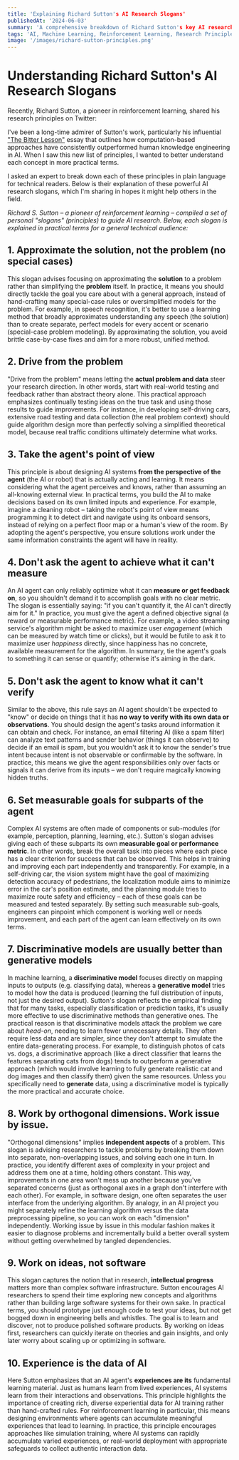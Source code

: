 ```yaml
---
title: 'Explaining Richard Sutton's AI Research Slogans'
publishedAt: '2024-06-03'
summary: 'A comprehensive breakdown of Richard Sutton's key AI research principles in clear, practical terms for a technical audience.'
tags: 'AI, Machine Learning, Reinforcement Learning, Research Principles'
image: '/images/richard-sutton-principles.png'
---
```


# Understanding Richard Sutton's AI Research Slogans

Recently, Richard Sutton, a pioneer in reinforcement learning, shared his research principles on Twitter:

<StaticTweet id="1906837186319942114" />

I've been a long-time admirer of Sutton's work, particularly his influential ["The Bitter Lesson"](https://www.cs.utexas.edu/~jphanna/bitter-lesson.html) essay that outlines how computation-based approaches have consistently outperformed human knowledge engineering in AI. When I saw this new list of principles, I wanted to better understand each concept in more practical terms.

I asked an expert to break down each of these principles in plain language for technical readers. Below is their explanation of these powerful AI research slogans, which I'm sharing in hopes it might help others in the field.

_Richard S. Sutton – a pioneer of reinforcement learning – compiled a set of personal "slogans" (principles) to guide AI research. Below, each slogan is explained in practical terms for a general technical audience:_

## 1. Approximate the solution, not the problem (no special cases)

This slogan advises focusing on approximating the **solution** to a problem rather than simplifying the **problem** itself. In practice, it means you should directly tackle the goal you care about with a general approach, instead of hand-crafting many special-case rules or oversimplified models for the problem. For example, in speech recognition, it's better to use a learning method that broadly approximates understanding any speech (the solution) than to create separate, perfect models for every accent or scenario (special-case problem modeling). By approximating the solution, you avoid brittle case-by-case fixes and aim for a more robust, unified method.

## 2. Drive from the problem

"Drive from the problem" means letting the **actual problem and data** steer your research direction. In other words, start with real-world testing and feedback rather than abstract theory alone. This practical approach emphasizes continually testing ideas on the true task and using those results to guide improvements. For instance, in developing self-driving cars, extensive road testing and data collection (the real problem context) should guide algorithm design more than perfectly solving a simplified theoretical model, because real traffic conditions ultimately determine what works.

## 3. Take the agent's point of view

This principle is about designing AI systems **from the perspective of the agent** (the AI or robot) that is actually acting and learning. It means considering what the agent perceives and knows, rather than assuming an all-knowing external view. In practical terms, you build the AI to make decisions based on its own limited inputs and experience. For example, imagine a cleaning robot – taking the robot's point of view means programming it to detect dirt and navigate using its onboard sensors, instead of relying on a perfect floor map or a human's view of the room. By adopting the agent's perspective, you ensure solutions work under the same information constraints the agent will have in reality.

## 4. Don't ask the agent to achieve what it can't measure

An AI agent can only reliably optimize what it can **measure or get feedback on**, so you shouldn't demand it to accomplish goals with no clear metric. The slogan is essentially saying: "if you can't quantify it, the AI can't directly aim for it." In practice, you must give the agent a defined objective signal (a reward or measurable performance metric). For example, a video streaming service's algorithm might be asked to maximize user _engagement_ (which can be measured by watch time or clicks), but it would be futile to ask it to maximize user _happiness_ directly, since happiness has no concrete, available measurement for the algorithm. In summary, tie the agent's goals to something it can sense or quantify; otherwise it's aiming in the dark.

## 5. Don't ask the agent to know what it can't verify

Similar to the above, this rule says an AI agent shouldn't be expected to "know" or decide on things that it has **no way to verify with its own data or observations**. You should design the agent's tasks around information it can obtain and check. For instance, an email filtering AI (like a spam filter) can analyze text patterns and sender behavior (things it can observe) to decide if an email is spam, but you wouldn't ask it to know the sender's true intent because intent is not observable or confirmable by the software. In practice, this means we give the agent responsibilities only over facts or signals it can derive from its inputs – we don't require magically knowing hidden truths.

## 6. Set measurable goals for subparts of the agent

Complex AI systems are often made of components or sub-modules (for example, perception, planning, learning, etc.). Sutton's slogan advises giving each of these subparts its own **measurable goal or performance metric**. In other words, break the overall task into pieces where each piece has a clear criterion for success that can be observed. This helps in training and improving each part independently and transparently. For example, in a self-driving car, the vision system might have the goal of maximizing detection accuracy of pedestrians, the localization module aims to minimize error in the car's position estimate, and the planning module tries to maximize route safety and efficiency – each of these goals can be measured and tested separately. By setting such measurable sub-goals, engineers can pinpoint which component is working well or needs improvement, and each part of the agent can learn effectively on its own terms.

## 7. Discriminative models are usually better than generative models

In machine learning, a **discriminative model** focuses directly on mapping inputs to outputs (e.g. classifying data), whereas a **generative model** tries to model how the data is produced (learning the full distribution of inputs, not just the desired output). Sutton's slogan reflects the empirical finding that for many tasks, especially classification or prediction tasks, it's usually more effective to use discriminative methods than generative ones. The practical reason is that discriminative models attack the problem we care about _head-on_, needing to learn fewer unnecessary details. They often require less data and are simpler, since they don't attempt to simulate the entire data-generating process. For example, to distinguish photos of cats vs. dogs, a discriminative approach (like a direct classifier that learns the features separating cats from dogs) tends to outperform a generative approach (which would involve learning to fully generate realistic cat and dog images and then classify them) given the same resources. Unless you specifically need to **generate** data, using a discriminative model is typically the more practical and accurate choice.

## 8. Work by orthogonal dimensions. Work issue by issue.

"Orthogonal dimensions" implies **independent aspects** of a problem. This slogan is advising researchers to tackle problems by breaking them down into separate, non-overlapping issues, and solving each one in turn. In practice, you identify different axes of complexity in your project and address them one at a time, holding others constant. This way, improvements in one area won't mess up another because you've separated concerns (just as orthogonal axes in a graph don't interfere with each other). For example, in software design, one often separates the user interface from the underlying algorithm. By analogy, in an AI project you might separately refine the learning algorithm versus the data preprocessing pipeline, so you can work on each "dimension" independently. Working issue by issue in this modular fashion makes it easier to diagnose problems and incrementally build a better overall system without getting overwhelmed by tangled dependencies.

## 9. Work on ideas, not software

This slogan captures the notion that in research, **intellectual progress** matters more than complex software infrastructure. Sutton encourages AI researchers to spend their time exploring new concepts and algorithms rather than building large software systems for their own sake. In practical terms, you should prototype just enough code to test your ideas, but not get bogged down in engineering bells and whistles. The goal is to learn and discover, not to produce polished software products. By working on ideas first, researchers can quickly iterate on theories and gain insights, and only later worry about scaling up or optimizing in software.

## 10. Experience is the data of AI

Here Sutton emphasizes that an AI agent's **experiences are its** fundamental learning material. Just as humans learn from lived experiences, AI systems learn from their interactions and observations. This principle highlights the importance of creating rich, diverse experiential data for AI training rather than hand-crafted rules. For reinforcement learning in particular, this means designing environments where agents can accumulate meaningful experiences that lead to learning. In practice, this principle encourages approaches like simulation training, where AI systems can rapidly accumulate varied experiences, or real-world deployment with appropriate safeguards to collect authentic interaction data.
